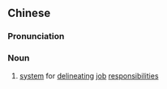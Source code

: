{{also|责任制}}
==Chinese==
{{zh-forms|s=责任制|type=21}}

===Pronunciation===
{{zh-pron
|m=zérènzhì
|c=zaak3 jam6 zai3
|cat=n
}}

===Noun===
{{zh-noun}}

# {{lb|zh|Advanced Mandarin}} [[system]] for [[delineating]] [[job]] [[responsibilities]]